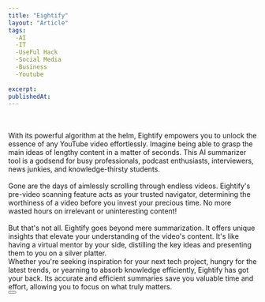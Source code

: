 ```yaml
---
title: "Eightify"
layout: "Article"
tags:
  -AI 
  -IT
  -UseFul Hack
  -Social Media
  -Business
  -Youtube
  
excerpt:
publishedAt:
---
```

<br/>
<Youtube id= "dPnJMsGyEgI"/>
<br/>
With its powerful algorithm at the helm, Eightify empowers you to unlock the essence of any YouTube video effortlessly. Imagine being able to grasp the main ideas of lengthy content in a matter of seconds. This AI summarizer tool is a godsend for busy professionals, podcast enthusiasts, interviewers, news junkies, and knowledge-thirsty students.
<br/>
<Youtube id= "CnHYLbJ5NPQ"/>
<br/>
Gone are the days of aimlessly scrolling through endless videos. Eightify's pre-video scanning feature acts as your trusted navigator, determining the worthiness of a video before you invest your precious time. No more wasted hours on irrelevant or uninteresting content!
<br/>
<Youtube id= "QRDXp7ejyuM"/>
<br/>
But that's not all. Eightify goes beyond mere summarization. It offers unique insights that elevate your understanding of the video's content. It's like having a virtual mentor by your side, distilling the key ideas and presenting them to you on a silver platter.
<br/>
Whether you're seeking inspiration for your next tech project, hungry for the latest trends, or yearning to absorb knowledge efficiently, Eightify has got your back. Its accurate and efficient summaries save you valuable time and effort, allowing you to focus on what truly matters.
<br/>
<Button
  address="https://eightify.app/"
  text="Link to Eightify"
/>